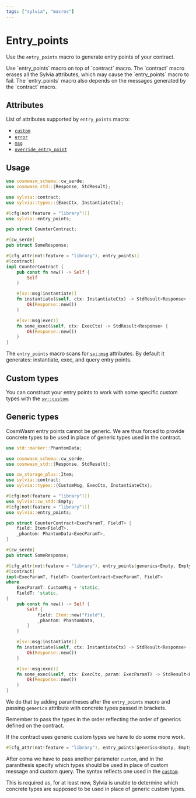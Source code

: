 ```yaml
---
tags: ["sylvia", "macros"]
---
```



# Entry_points

Use the `entry_points` macro to generate entry points of your contract.

<Callout>
    Use `entry_points` macro on top of `contract` macro. The `contract` macro erases all the Sylvia attributes, which may cause
    the `entry_points` macro to fail. The `entry_points` macro also depends on the messages generated by the `contract` macro.

</Callout>

## Attributes

List of attributes supported by `entry_points` macro:

- [`custom`](https://cosmwasm-docs.vercel.app/sylvia/attributes/custom)
- [`error`](https://cosmwasm-docs.vercel.app/sylvia/attributes/error)
- [`msg`](https://cosmwasm-docs.vercel.app/sylvia/attributes/msg)
- [`override_entry_point`](https://cosmwasm-docs.vercel.app/sylvia/attributes/override-entry-point)

## Usage

```rust
use cosmwasm_schema::cw_serde;
use cosmwasm_std::{Response, StdResult};

use sylvia::contract;
use sylvia::types::{ExecCtx, InstantiateCtx};

#[cfg(not(feature = "library"))]
use sylvia::entry_points;

pub struct CounterContract;

#[cw_serde]
pub struct SomeResponse;

#[cfg_attr(not(feature = "library"), entry_points)]
#[contract]
impl CounterContract {
    pub const fn new() -> Self {
        Self
    }

    #[sv::msg(instantiate)]
    fn instantiate(&self, ctx: InstantiateCtx) -> StdResult<Response> {
        Ok(Response::new())
    }

    #[sv::msg(exec)]
    fn some_exec(&self, ctx: ExecCtx) -> StdResult<Response> {
        Ok(Response::new())
    }
}
```

The `entry_points` macro scans for
[`sv::msg`](https://cosmwasm-docs.vercel.app/sylvia/attributes/msg) attributes.
By default it generates: instantiate, exec, and query entry points.

## Custom types

You can construct your entry points to work with some specific custom types with
the [`sv::custom`](https://cosmwasm-docs.vercel.app/sylvia/attributes/custom).

## Generic types

CosmWasm entry points cannot be generic. We are thus forced to provide concrete
types to be used in place of generic types used in the contract.

```rust
use std::marker::PhantomData;

use cosmwasm_schema::cw_serde;
use cosmwasm_std::{Response, StdResult};

use cw_storage_plus::Item;
use sylvia::contract;
use sylvia::types::{CustomMsg, ExecCtx, InstantiateCtx};

#[cfg(not(feature = "library"))]
use sylvia::cw_std::Empty;
#[cfg(not(feature = "library"))]
use sylvia::entry_points;

pub struct CounterContract<ExecParamT, FieldT> {
    field: Item<FieldT>,
    _phantom: PhantomData<ExecParamT>,
}

#[cw_serde]
pub struct SomeResponse;

#[cfg_attr(not(feature = "library"), entry_points(generics<Empty, Empty>))]
#[contract]
impl<ExecParamT, FieldT> CounterContract<ExecParamT, FieldT>
where
    ExecParamT: CustomMsg + 'static,
    FieldT: 'static,
{
    pub const fn new() -> Self {
        Self {
            field: Item::new("field"),
            _phantom: PhantomData,
        }
    }

    #[sv::msg(instantiate)]
    fn instantiate(&self, ctx: InstantiateCtx) -> StdResult<Response> {
        Ok(Response::new())
    }

    #[sv::msg(exec)]
    fn some_exec(&self, ctx: ExecCtx, param: ExecParamT) -> StdResult<Response> {
        Ok(Response::new())
    }
}
```

We do that by adding parantheses after the `entry_points` macro and passing
`generics` attribute with concrete types passed in brackets.

<Callout>
  Remember to pass the types in the order reflecting the order of generics
  defined on the contract.
</Callout>

If the contract uses generic custom types we have to do some more work.

```rust
#[cfg_attr(not(feature = "library"), entry_points(generics<Empty, Empty>, custom(msg=SvCustomMsg, query=SvCustomQuery)))]
```

After coma we have to pass another parameter `custom`, and in the paranthesis
specify which types should be used in place of custom message and custom query.
The syntax reflects one used in the
[`custom`](https://cosmwasm-docs.vercel.app/sylvia/attributes/custom).

This is required as, for at least now, Sylvia is unable to determine which
concrete types are supposed to be used in place of generic custom types.
